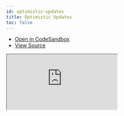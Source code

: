 ```yaml
---
id: optimistic-updates
title: Optimistic Updates
toc: false
---
```


- [Open in CodeSandbox](https://codesandbox.io/s/github/tannerlinsley/react-query/tree/v3/examples/optimistic-updates)
- [View Source](https://github.com/tannerlinsley/react-query/tree/v3/examples/optimistic-updates)

<iframe
  src="https://codesandbox.io/embed/github/tannerlinsley/react-query/tree/v3/examples/optimistic-updates?autoresize=1&fontsize=14&theme=dark"
  title="tannerlinsley/react-query: optimistic-updates"
  sandbox="allow-forms allow-modals allow-popups allow-presentation allow-same-origin allow-scripts"
  style={{
    width: '100%',
    height: '80vh',
    border: '0',
    borderRadius: 8,
    overflow: 'hidden',
    position: 'static',
    zIndex: 0,
  }}
></iframe>
